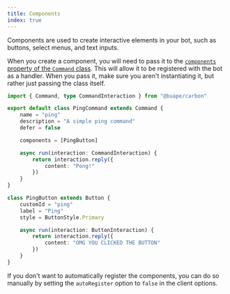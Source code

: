 ```yaml
---
title: Components
index: true
---
```


Components are used to create interactive elements in your bot, such as buttons, select menus, and text inputs.

When you create a component, you will need to pass it to the [`components` property of the `Command` class](/api/classes/CommandInteraction#properties). This will allow it to be registered with the bot as a handler.
When you pass it, make sure you aren't instantiating it, but rather just passing the class itself.

```ts title="src/commands/ping.ts"
import { Command, type CommandInteraction } from "@buape/carbon"

export default class PingCommand extends Command {
	name = "ping"
	description = "A simple ping command"
	defer = false

	components = [PingButton]

	async run(interaction: CommandInteraction) {
		return interaction.reply({
			content: "Pong!"
		})
	}
}

class PingButton extends Button {
	customId = "ping"
	label = "Ping"
	style = ButtonStyle.Primary

	async run(interaction: ButtonInteraction) {
		return interaction.reply({
			content: "OMG YOU CLICKED THE BUTTON"
		})
	}
}
```

If you don't want to automatically register the components, you can do so manually by setting the `autoRegister` option to `false` in the client options.